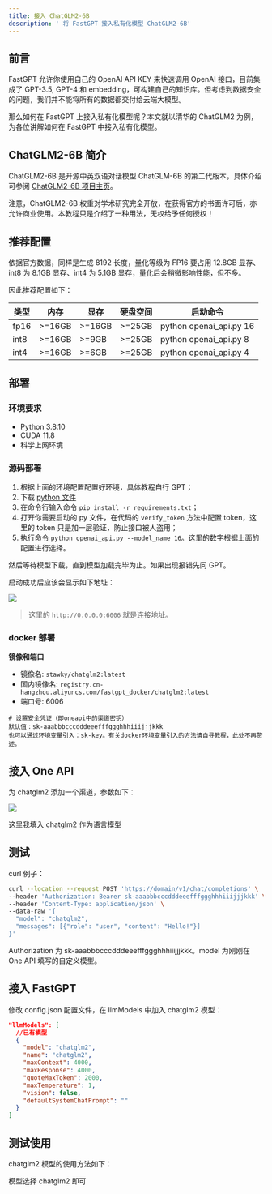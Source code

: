```yaml
---
title: 接入 ChatGLM2-6B
description: ' 将 FastGPT 接入私有化模型 ChatGLM2-6B'
---
```



## 前言

FastGPT 允许你使用自己的 OpenAI API KEY 来快速调用 OpenAI 接口，目前集成了 GPT-3.5, GPT-4 和 embedding，可构建自己的知识库。但考虑到数据安全的问题，我们并不能将所有的数据都交付给云端大模型。

那么如何在 FastGPT 上接入私有化模型呢？本文就以清华的 ChatGLM2 为例，为各位讲解如何在 FastGPT 中接入私有化模型。

## ChatGLM2-6B 简介

ChatGLM2-6B 是开源中英双语对话模型 ChatGLM-6B 的第二代版本，具体介绍可参阅 [ChatGLM2-6B 项目主页](https://github.com/THUDM/ChatGLM2-6B)。

<Alert context="warning">
注意，ChatGLM2-6B 权重对学术研究完全开放，在获得官方的书面许可后，亦允许商业使用。本教程只是介绍了一种用法，无权给予任何授权！
</Alert>

## 推荐配置

依据官方数据，同样是生成 8192 长度，量化等级为 FP16 要占用 12.8GB 显存、int8 为 8.1GB 显存、int4 为 5.1GB 显存，量化后会稍微影响性能，但不多。

因此推荐配置如下：


| 类型 | 内存 | 显存 | 硬盘空间 | 启动命令 |
|------|---------|---------|----------|--------------------------|
| fp16 | >=16GB | >=16GB | >=25GB | python openai_api.py 16 |
| int8 | >=16GB | >=9GB | >=25GB | python openai_api.py 8 |
| int4 | >=16GB | >=6GB | >=25GB | python openai_api.py 4 |


## 部署

### 环境要求

- Python 3.8.10
- CUDA 11.8
- 科学上网环境

### 源码部署

1. 根据上面的环境配置配置好环境，具体教程自行 GPT；
2. 下载 [python 文件](https://github.com/labring/FastGPT/blob/main/plugins/model/llm-ChatGLM2/openai_api.py)
3. 在命令行输入命令 `pip install -r requirements.txt`；
4. 打开你需要启动的 py 文件，在代码的 `verify_token` 方法中配置 token，这里的 token 只是加一层验证，防止接口被人盗用；
5. 执行命令 `python openai_api.py --model_name 16`。这里的数字根据上面的配置进行选择。

然后等待模型下载，直到模型加载完毕为止。如果出现报错先问 GPT。

启动成功后应该会显示如下地址：

![](/imgs/chatglm2.png)

> 这里的 `http://0.0.0.0:6006` 就是连接地址。

### docker 部署

**镜像和端口**

+ 镜像名: `stawky/chatglm2:latest`  
+ 国内镜像名: `registry.cn-hangzhou.aliyuncs.com/fastgpt_docker/chatglm2:latest`
+ 端口号: 6006

```
# 设置安全凭证（即oneapi中的渠道密钥）
默认值：sk-aaabbbcccdddeeefffggghhhiiijjjkkk
也可以通过环境变量引入：sk-key。有关docker环境变量引入的方法请自寻教程，此处不再赘述。
```

## 接入 One API

为 chatglm2 添加一个渠道，参数如下：

![](/imgs/model-m3e1.png)

这里我填入 chatglm2 作为语言模型

## 测试

curl 例子：

```bash
curl --location --request POST 'https://domain/v1/chat/completions' \
--header 'Authorization: Bearer sk-aaabbbcccdddeeefffggghhhiiijjjkkk' \
--header 'Content-Type: application/json' \
--data-raw '{
  "model": "chatglm2",
  "messages": [{"role": "user", "content": "Hello!"}]
}'
```

Authorization 为 sk-aaabbbcccdddeeefffggghhhiiijjjkkk。model 为刚刚在 One API 填写的自定义模型。

## 接入 FastGPT

修改 config.json 配置文件，在 llmModels 中加入 chatglm2 模型：

```json
"llmModels": [
  //已有模型
  {
    "model": "chatglm2",
    "name": "chatglm2",
    "maxContext": 4000,
    "maxResponse": 4000,
    "quoteMaxToken": 2000,
    "maxTemperature": 1,
    "vision": false, 
    "defaultSystemChatPrompt": ""
  }
]
```

## 测试使用

chatglm2 模型的使用方法如下：

模型选择 chatglm2 即可
